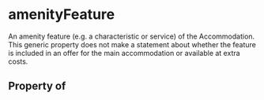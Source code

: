 # amenityFeature

An amenity feature (e.g. a characteristic or service) of the Accommodation. This generic property does not make a statement about whether the feature is included in an offer for the main accommodation or available at extra costs.

## Property of




